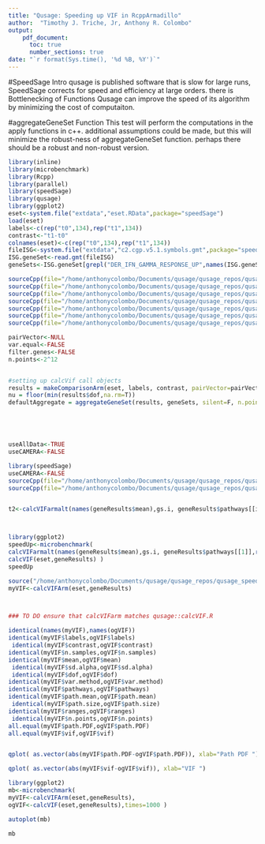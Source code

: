 ```yaml
---
title: "Qusage: Speeding up VIF in RcppArmadillo"
author:  "Timothy J. Triche, Jr, Anthony R. Colombo"
output: 
    pdf_document:
      toc: true
      number_sections: true
date: "`r format(Sys.time(), '%d %B, %Y')`"
---
```


#SpeedSage Intro
qusage is published software that is slow for large runs, SpeedSage corrects for speed and efficiency at large orders.  there is Bottlenecking of Functions
Qusage can improve the speed of its algorithm by minimizing the cost of computaiton.


#aggregateGeneSet Function
This test will perform the computations in the apply functions in c++.  additional assumptions could be made, but this will minimize the robust-ness of aggregateGeneSet function. perhaps there should be a robust and non-robust version.

```r
library(inline)
library(microbenchmark)
library(Rcpp)
library(parallel)
library(speedSage)
library(qusage)
library(ggplot2)
eset<-system.file("extdata","eset.RData",package="speedSage")
load(eset)
labels<-c(rep("t0",134),rep("t1",134))
contrast<-"t1-t0"
colnames(eset)<-c(rep("t0",134),rep("t1",134))
fileISG<-system.file("extdata","c2.cgp.v5.1.symbols.gmt",package="speedSage")
ISG.geneSet<-read.gmt(fileISG)
geneSets<-ISG.geneSet[grepl("DER_IFN_GAMMA_RESPONSE_UP",names(ISG.geneSet))]

sourceCpp(file="/home/anthonycolombo/Documents/qusage/qusage_repos/qusage_speed/R/sigmaArm.cpp")
sourceCpp(file="/home/anthonycolombo/Documents/qusage/qusage_repos/qusage_speed/R/sigmaSingle.cpp")
sourceCpp(file="/home/anthonycolombo/Documents/qusage/qusage_repos/qusage_speed/R/bayesEstimation.cpp")
sourceCpp(file="/home/anthonycolombo/Documents/qusage/qusage_repos/qusage_speed/R/notbayesEstimation.cpp")
sourceCpp(file="/home/anthonycolombo/Documents/qusage/qusage_repos/qusage_speed/R/calcVIFarm.cpp")
sourceCpp(file="/home/anthonycolombo/Documents/qusage/qusage_repos/qusage_speed/R/calcVIFarmalt.cpp")
sourceCpp(file="/home/anthonycolombo/Documents/qusage/qusage_repos/qusage_speed/R/calcVIFarm_nosdalphaalt.cpp")

pairVector<-NULL
var.equal<-FALSE
filter.genes<-FALSE
n.points<-2^12


#setting up calcVif call objects
results = makeComparisonArm(eset, labels, contrast, pairVector=pairVector,var.equal=var.equal)
nu = floor(min(results$dof,na.rm=T))
defaultAggregate = aggregateGeneSet(results, geneSets, silent=F, n.points=n.points)





useAllData<-TRUE
useCAMERA<-FALSE
```




```r
library(speedSage)
useCAMERA<-FALSE
sourceCpp(file="/home/anthonycolombo/Documents/qusage/qusage_repos/qusage_speed/R/calcVIFarmalt.cpp")
sourceCpp(file="/home/anthonycolombo/Documents/qusage/qusage_repos/qusage_speed/R/calcVIFarm_nosdalphaalt.cpp")


t2<-calcVIFarmalt(names(geneResults$mean),gs.i, geneResults$pathways[[i]],rownames(eset),eset,levels(geneResults$labels), geneResults$sd.alpha) 



library(ggplot2)
speedUp<-microbenchmark(
calcVIFarmalt(names(geneResults$mean),gs.i, geneResults$pathways[[1]],rownames(eset),eset,levels(geneResults$labels), geneResults$sd.alpha),
calcVIF(eset,geneResults) )
speedUp

source("/home/anthonycolombo/Documents/qusage/qusage_repos/qusage_speed/R/calcVIFArm.R")
myVIF<-calcVIFArm(eset,geneResults)



### TO DO ensure that calcVIFarm matches qusage::calcVIF.R

identical(names(myVIF),names(ogVIF))
identical(myVIF$labels,ogVIF$labels)
 identical(myVIF$contrast,ogVIF$contrast)
identical(myVIF$n.samples,ogVIF$n.samples)
identical(myVIF$mean,ogVIF$mean)
 identical(myVIF$sd.alpha,ogVIF$sd.alpha)
 identical(myVIF$dof,ogVIF$dof)
identical(myVIF$var.method,ogVIF$var.method)
identical(myVIF$pathways,ogVIF$pathways)
identical(myVIF$path.mean,ogVIF$path.mean)
 identical(myVIF$path.size,ogVIF$path.size)
identical(myVIF$ranges,ogVIF$ranges)
 identical(myVIF$n.points,ogVIF$n.points)
all.equal(myVIF$path.PDF,ogVIF$path.PDF)
all.equal(myVIF$vif,ogVIF$vif)


qplot( as.vector(abs(myVIF$path.PDF-ogVIF$path.PDF)), xlab="Path PDF ") 

qplot( as.vector(abs(myVIF$vif-ogVIF$vif)), xlab="VIF ")

library(ggplot2)
mb<-microbenchmark(
myVIF<-calcVIFArm(eset,geneResults),
ogVIF<-calcVIF(eset,geneResults),times=1000 )

autoplot(mb)

mb
```

